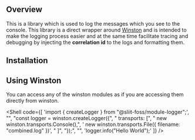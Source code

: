 
## Overview

This is a library which is used to log the messages which you see to the console. This library is a direct wrapper around [Winston](https://github.com/winstonjs/winston)
and is intended to make the logging process easier and at the same time facilitate tracing and debugging by injecting the **correlation id** to the logs and formatting them.

## Installation

<Installer library="@sliit-foss/module-logger" />

## Using Winston

You can access any of the winston modules as if you are accessing them directly from winston. <br/>

<Shell
  code={[
    'import { createLogger } from "@sliit-foss/module-logger";',
    "",
    "const logger = winston.createLogger({",
    "  transports: [",
    "    new winston.transports.Console(),",
    '    new winston.transports.File({ filename: "combined.log" })',
    "  ]",
    "});",
    "",
    'logger.info("Hello World");'
  ]}
/>
